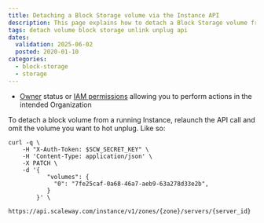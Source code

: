 ```yaml
---
title: Detaching a Block Storage volume via the Instance API
description: This page explains how to detach a Block Storage volume from an Instance using the Scaleway API.
tags: detach volume block storage unlink unplug api
dates:
  validation: 2025-06-02
  posted: 2020-01-10
categories:
  - block-storage
  - storage
---
```



<Requirements />

- [Owner](/iam/concepts/#owner) status or [IAM permissions](/iam/concepts/#permission) allowing you to perform actions in the intended Organization


To detach a block volume from a running Instance, relaunch the API call and omit the volume you want to hot unplug. Like so:

```
curl -q \
	-H "X-Auth-Token: $SCW_SECRET_KEY" \
	-H 'Content-Type: application/json' \
	-X PATCH \
	-d '{
	       "volumes": {
	         "0": "7fe25caf-0a68-46a7-aeb9-63a278d33e2b",
	       }
	    }' \
	https://api.scaleway.com/instance/v1/zones/{zone}/servers/{server_id}
```


